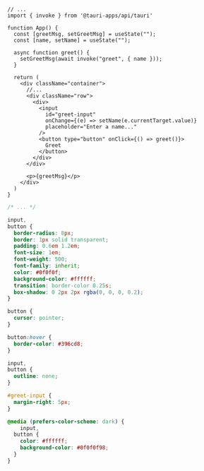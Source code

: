 
<Tabs>
<TabItem value="pages/index.tsx">

```tsx
// ...
import { invoke } from '@tauri-apps/api/tauri'

function App() {
  const [greetMsg, setGreetMsg] = useState("");
  const [name, setName] = useState("");

  async function greet() {
    setGreetMsg(await invoke("greet", { name }));
  }

  return (
    <div className="container">
      //...
      <div className="row">
        <div>
          <input
            id="greet-input"
            onChange={(e) => setName(e.currentTarget.value)}
            placeholder="Enter a name..."
          />
          <button type="button" onClick={() => greet()}>
            Greet
          </button>
        </div>
      </div>

      <p>{greetMsg}</p>
    </div>
  )
}
```

</TabItem>
<TabItem value="styles/global.css">

```css
/* ... */

input,
button {
  border-radius: 8px;
  border: 1px solid transparent;
  padding: 0.6em 1.2em;
  font-size: 1em;
  font-weight: 500;
  font-family: inherit;
  color: #0f0f0f;
  background-color: #ffffff;
  transition: border-color 0.25s;
  box-shadow: 0 2px 2px rgba(0, 0, 0, 0.2);
}

button {
  cursor: pointer;
}

button:hover {
  border-color: #396cd8;
}

input,
button {
  outline: none;
}

#greet-input {
  margin-right: 5px;
}

@media (prefers-color-scheme: dark) {
	input,
  button {
    color: #ffffff;
    background-color: #0f0f0f98;
  }
}
```

</TabItem>
</Tabs>